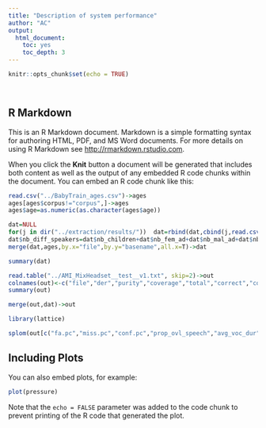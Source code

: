```yaml
---
title: "Description of system performance"
author: "AC"
output: 
  html_document:
    toc: yes
    toc_depth: 3
---
```


```r
knitr::opts_chunk$set(echo = TRUE)




```

## R Markdown

This is an R Markdown document. Markdown is a simple formatting syntax for authoring HTML, PDF, and MS Word documents. For more details on using R Markdown see <http://rmarkdown.rstudio.com>.

When you click the **Knit** button a document will be generated that includes both content as well as the output of any embedded R code chunks within the document. You can embed an R code chunk like this:

```r

read.csv("../BabyTrain_ages.csv")->ages
ages[ages$corpus!="corpus",]->ages
ages$age=as.numeric(as.character(ages$age))

dat=NULL
for(j in dir("../extraction/results/"))  dat=rbind(dat,cbind(j,read.csv(paste0("../extraction/results/",j))))
dat$nb_diff_speakers=dat$nb_children+dat$nb_fem_ad+dat$nb_mal_ad+dat$nb_uncertain
merge(dat,ages,by.x="file",by.y="basename",all.x=T)->dat

summary(dat)

read.table("../AMI_MixHeadset__test__v1.txt", skip=2)->out
colnames(out)<-c("file","der","purity","coverage","total","correct","cor.pc","fa","fa.pc","miss","miss.pc","conf","conf.pc")
summary(out)

merge(out,dat)->out

library(lattice)

splom(out[c("fa.pc","miss.pc","conf.pc","prop_ovl_speech","avg_voc_dur")])
```

## Including Plots

You can also embed plots, for example:

```r
plot(pressure)
```

Note that the `echo = FALSE` parameter was added to the code chunk to prevent printing of the R code that generated the plot.
